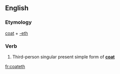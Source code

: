 ==English==

===Etymology===
[[coat]] + [[-eth]]

===Verb===
{{head|en|verb form}}

# {{context|archaic|lang=en}} Third-person singular present simple form of '''[[coat]]'''

[[fr:coateth]]